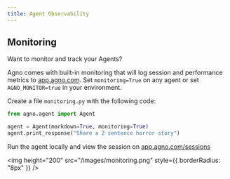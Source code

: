 ```yaml
---
title: Agent Observability
---
```


## Monitoring

Want to monitor and track your Agents?

Agno comes with built-in monitoring that will log session and performance metrics to [app.agno.com](https://app.agno.com). Set `monitoring=True` on any agent or set `AGNO_MONITOR=true` in your environment.

Create a file `monitoring.py` with the following code:

```python monitoring.py
from agno.agent import Agent

agent = Agent(markdown=True, monitoring=True)
agent.print_response("Share a 2 sentence horror story")
```

Run the agent locally and view the session on [app.agno.com/sessions](https://app.agno.com/sessions)

<img
  height="200"
  src="/images/monitoring.png"
  style={{ borderRadius: "8px" }}
/>
